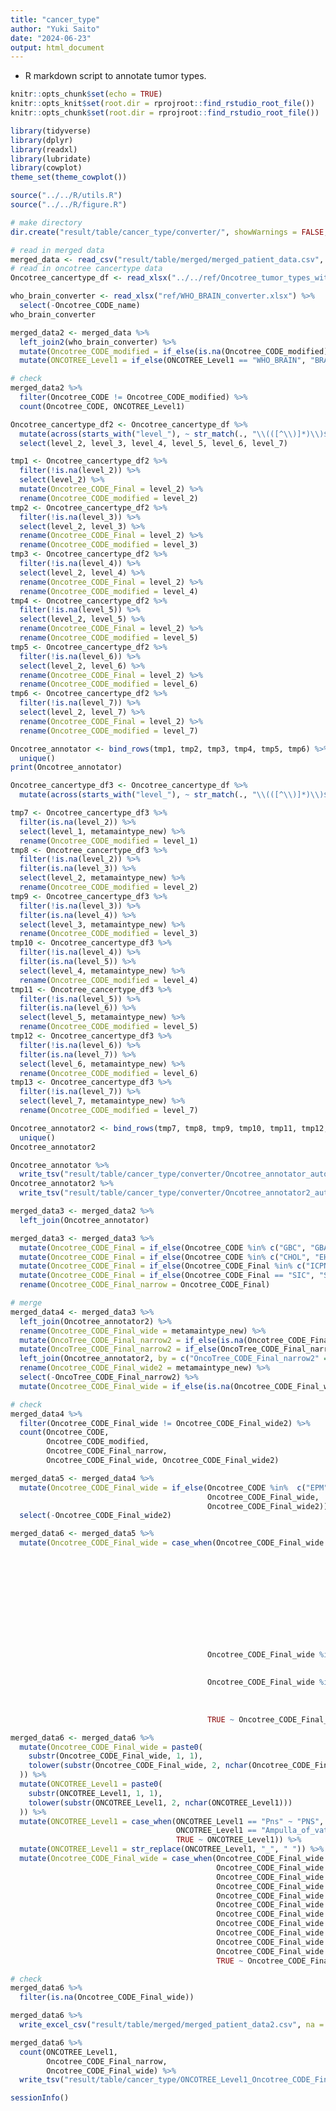 ---
title: "cancer_type"
author: "Yuki Saito"
date: "2024-06-23"
output: html_document
---

- R markdown script to annotate tumor types.

```{r setup, include=FALSE, message=FALSE, warning=FALSE}
knitr::opts_chunk$set(echo = TRUE)
knitr::opts_knit$set(root.dir = rprojroot::find_rstudio_root_file())
knitr::opts_chunk$set(root.dir = rprojroot::find_rstudio_root_file())
```

```{r library, message=FALSE, warning=FALSE}
library(tidyverse)
library(dplyr)
library(readxl)
library(lubridate)
library(cowplot)
theme_set(theme_cowplot())
```

```{r source}
source("../../R/utils.R")
source("../../R/figure.R")
```

```{r directory, message=FALSE, warning=FALSE}
# make directory
dir.create("result/table/cancer_type/converter/", showWarnings = FALSE, recursive = TRUE)
```

```{r data, message=FALSE, warning=FALSE}
# read in merged data
merged_data <- read_csv("result/table/merged/merged_patient_data.csv", na = "")
# read in oncotree cancertype data
Oncotree_cancertype_df <- read_xlsx("../../ref/Oncotree_tumor_types_with_modifications_v2.xlsx")
```

```{r WHO BRAIN}
who_brain_converter <- read_xlsx("ref/WHO_BRAIN_converter.xlsx") %>% 
  select(-Oncotree_CODE_name)
who_brain_converter

merged_data2 <- merged_data %>% 
  left_join2(who_brain_converter) %>%
  mutate(Oncotree_CODE_modified = if_else(is.na(Oncotree_CODE_modified), Oncotree_CODE, Oncotree_CODE_modified)) %>% 
  mutate(ONCOTREE_Level1 = if_else(ONCOTREE_Level1 == "WHO_BRAIN", "BRAIN", ONCOTREE_Level1))

# check
merged_data2 %>% 
  filter(Oncotree_CODE != Oncotree_CODE_modified) %>% 
  count(Oncotree_CODE, ONCOTREE_Level1)
```

```{r converter}
Oncotree_cancertype_df2 <- Oncotree_cancertype_df %>%
  mutate(across(starts_with("level_"), ~ str_match(., "\\(([^\\)]*)\\)$")[, 2])) %>% 
  select(level_2, level_3, level_4, level_5, level_6, level_7)

tmp1 <- Oncotree_cancertype_df2 %>% 
  filter(!is.na(level_2)) %>% 
  select(level_2) %>% 
  mutate(Oncotree_CODE_Final = level_2) %>% 
  rename(Oncotree_CODE_modified = level_2)
tmp2 <- Oncotree_cancertype_df2 %>% 
  filter(!is.na(level_3)) %>%
  select(level_2, level_3) %>% 
  rename(Oncotree_CODE_Final = level_2) %>% 
  rename(Oncotree_CODE_modified = level_3)
tmp3 <- Oncotree_cancertype_df2 %>% 
  filter(!is.na(level_4)) %>%
  select(level_2, level_4) %>% 
  rename(Oncotree_CODE_Final = level_2) %>% 
  rename(Oncotree_CODE_modified = level_4)
tmp4 <- Oncotree_cancertype_df2 %>%
  filter(!is.na(level_5)) %>%
  select(level_2, level_5) %>% 
  rename(Oncotree_CODE_Final = level_2) %>% 
  rename(Oncotree_CODE_modified = level_5)
tmp5 <- Oncotree_cancertype_df2 %>%
  filter(!is.na(level_6)) %>%
  select(level_2, level_6) %>% 
  rename(Oncotree_CODE_Final = level_2) %>% 
  rename(Oncotree_CODE_modified = level_6)
tmp6 <- Oncotree_cancertype_df2 %>%
  filter(!is.na(level_7)) %>%
  select(level_2, level_7) %>% 
  rename(Oncotree_CODE_Final = level_2) %>% 
  rename(Oncotree_CODE_modified = level_7)

Oncotree_annotator <- bind_rows(tmp1, tmp2, tmp3, tmp4, tmp5, tmp6) %>% 
  unique()
print(Oncotree_annotator)
```

```{r converter2}
Oncotree_cancertype_df3 <- Oncotree_cancertype_df %>%
  mutate(across(starts_with("level_"), ~ str_match(., "\\(([^\\)]*)\\)$")[, 2]))

tmp7 <- Oncotree_cancertype_df3 %>%
  filter(is.na(level_2)) %>% 
  select(level_1, metamaintype_new) %>% 
  rename(Oncotree_CODE_modified = level_1)
tmp8 <- Oncotree_cancertype_df3 %>% 
  filter(!is.na(level_2)) %>%
  filter(is.na(level_3)) %>% 
  select(level_2, metamaintype_new) %>% 
  rename(Oncotree_CODE_modified = level_2)
tmp9 <- Oncotree_cancertype_df3 %>%
  filter(!is.na(level_3)) %>%
  filter(is.na(level_4)) %>% 
  select(level_3, metamaintype_new) %>%
  rename(Oncotree_CODE_modified = level_3)
tmp10 <- Oncotree_cancertype_df3 %>%
  filter(!is.na(level_4)) %>%
  filter(is.na(level_5)) %>% 
  select(level_4, metamaintype_new) %>%
  rename(Oncotree_CODE_modified = level_4)
tmp11 <- Oncotree_cancertype_df3 %>%
  filter(!is.na(level_5)) %>%
  filter(is.na(level_6)) %>% 
  select(level_5, metamaintype_new) %>%
  rename(Oncotree_CODE_modified = level_5)
tmp12 <- Oncotree_cancertype_df3 %>%
  filter(!is.na(level_6)) %>%
  filter(is.na(level_7)) %>% 
  select(level_6, metamaintype_new) %>%
  rename(Oncotree_CODE_modified = level_6)
tmp13 <- Oncotree_cancertype_df3 %>%
  filter(!is.na(level_7)) %>% 
  select(level_7, metamaintype_new) %>%
  rename(Oncotree_CODE_modified = level_7)

Oncotree_annotator2 <- bind_rows(tmp7, tmp8, tmp9, tmp10, tmp11, tmp12, tmp13) %>%
  unique()
Oncotree_annotator2
```

```{r save}
Oncotree_annotator %>% 
  write_tsv("result/table/cancer_type/converter/Oncotree_annotator_automatic.tsv")
Oncotree_annotator2 %>% 
  write_tsv("result/table/cancer_type/converter/Oncotree_annotator2_automatic.tsv")
```

```{r manual annotation}
merged_data3 <- merged_data2 %>% 
  left_join(Oncotree_annotator)

merged_data3 <- merged_data3 %>% 
  mutate(Oncotree_CODE_Final = if_else(Oncotree_CODE %in% c("GBC", "GBASC", "GBAD", "SCGBC"), "GBC", Oncotree_CODE_Final)) %>% 
  mutate(Oncotree_CODE_Final = if_else(Oncotree_CODE %in% c("CHOL", "EHCH", "IHCH", "PHCH"), "CHOL", Oncotree_CODE_Final)) %>%
  mutate(Oncotree_CODE_Final = if_else(Oncotree_CODE_Final %in% c("ICPN", "IPN"), NA_character_, Oncotree_CODE_Final)) %>%
  mutate(Oncotree_CODE_Final = if_else(Oncotree_CODE_Final == "SIC", "SBC", Oncotree_CODE_Final)) %>%
  rename(Oncotree_CODE_Final_narrow = Oncotree_CODE_Final)
```

```{r merge}
# merge
merged_data4 <- merged_data3 %>%
  left_join(Oncotree_annotator2) %>%
  rename(Oncotree_CODE_Final_wide = metamaintype_new) %>% 
  mutate(OncoTree_CODE_Final_narrow2 = if_else(is.na(Oncotree_CODE_Final_narrow), ONCOTREE_Level1, Oncotree_CODE_Final_narrow)) %>%
  mutate(OncoTree_CODE_Final_narrow2 = if_else(OncoTree_CODE_Final_narrow2 == "WHO_BRAIN", "BRAIN", OncoTree_CODE_Final_narrow2)) %>%
  left_join(Oncotree_annotator2, by = c("OncoTree_CODE_Final_narrow2" = "Oncotree_CODE_modified")) %>%
  rename(Oncotree_CODE_Final_wide2 = metamaintype_new) %>% 
  select(-OncoTree_CODE_Final_narrow2) %>% 
  mutate(Oncotree_CODE_Final_wide = if_else(is.na(Oncotree_CODE_Final_wide), Oncotree_CODE_Final_wide2, Oncotree_CODE_Final_wide)) 

# check
merged_data4 %>%
  filter(Oncotree_CODE_Final_wide != Oncotree_CODE_Final_wide2) %>% 
  count(Oncotree_CODE,
        Oncotree_CODE_modified,
        Oncotree_CODE_Final_narrow,
        Oncotree_CODE_Final_wide, Oncotree_CODE_Final_wide2)

merged_data5 <- merged_data4 %>% 
  mutate(Oncotree_CODE_Final_wide = if_else(Oncotree_CODE %in%  c("EPM", "MELC", "PCNSM", "SCLC", "WHO_SEPMT"),
                                            Oncotree_CODE_Final_wide, 
                                            Oncotree_CODE_Final_wide2)) %>% 
  select(-Oncotree_CODE_Final_wide2)
```

```{r rename}
merged_data6 <- merged_data5 %>% 
  mutate(Oncotree_CODE_Final_wide = case_when(Oncotree_CODE_Final_wide %in% c("Thymic Cancer",
                                                                              "Bowel Cancer",
                                                                              "Ovarian/Fallopian Tube Cancer",
                                                                              "Uterine Cancer",
                                                                              "Vulvar/Vaginal Cancer",
                                                                              "Kidney Cancer",
                                                                              "Testicular Cancer",
                                                                              "Lung Cancer",
                                                                              "Pleural Cancer",
                                                                              "CNS/Brain Cancer",
                                                                              "Adrenal Gland Cancer",
                                                                              "Eye Cancer") ~ str_c(Oncotree_CODE_Final_wide, " (detail unknown)"),
                                            Oncotree_CODE_Final_wide %in% c("Esophageal/Stomach Cancer",
                                                                            "Soft Tissue Cancer",
                                                                            "Other Cancer") ~ str_c(Oncotree_CODE_Final_wide, " (detail unknown / other)"),
                                            Oncotree_CODE_Final_wide %in% c("Head and Neck Cancer",
                                                                            "Skin Cancer",
                                                                            "CNS Cancer",
                                                                            "Peripheral Nervous System Cancer") ~ str_c(Oncotree_CODE_Final_wide, " (other)"),
                                            TRUE ~ Oncotree_CODE_Final_wide))

merged_data6 <- merged_data6 %>%
  mutate(Oncotree_CODE_Final_wide = paste0(
    substr(Oncotree_CODE_Final_wide, 1, 1),
    tolower(substr(Oncotree_CODE_Final_wide, 2, nchar(Oncotree_CODE_Final_wide)))
  )) %>%
  mutate(ONCOTREE_Level1 = paste0(
    substr(ONCOTREE_Level1, 1, 1),
    tolower(substr(ONCOTREE_Level1, 2, nchar(ONCOTREE_Level1)))
  )) %>% 
  mutate(ONCOTREE_Level1 = case_when(ONCOTREE_Level1 == "Pns" ~ "PNS",
                                     ONCOTREE_Level1 == "Ampulla_of_vater" ~ "Ampulla of Vater",
                                     TRUE ~ ONCOTREE_Level1)) %>% 
  mutate(ONCOTREE_Level1 = str_replace(ONCOTREE_Level1, "_", " ")) %>% 
  mutate(Oncotree_CODE_Final_wide = case_when(Oncotree_CODE_Final_wide == "Cns cancer (other)" ~ "CNS cancer (other)",
                                              Oncotree_CODE_Final_wide == "Peripheral nervous system cancer (other)" ~ "PNS cancer (other)",
                                              Oncotree_CODE_Final_wide == "Cns/brain cancer (detail unknown)" ~ "CNS/brain cancer (detail unknown)",
                                              Oncotree_CODE_Final_wide == "Extramammary paget disease" ~ "EMPD",
                                              Oncotree_CODE_Final_wide == "Cancer of unknown primary" ~ "CUP",
                                              Oncotree_CODE_Final_wide == "Esophageal squamous cell carcinoma" ~ "ESCC",
                                              Oncotree_CODE_Final_wide == "Esophagogastric adenocarcinoma" ~ "EGAC",
                                              Oncotree_CODE_Final_wide == "Gastrointestinal neuroendocrine tumor" ~ "GI-NET",
                                              Oncotree_CODE_Final_wide == "Gastrointestinal stromal tumor" ~ "GIST",
                                              Oncotree_CODE_Final_wide == "Non-small cell lung cancer" ~ "NSCLC",
                                              Oncotree_CODE_Final_wide == "Small cell lung cancer" ~ "SCLC",
                                              TRUE ~ Oncotree_CODE_Final_wide))

# check
merged_data6 %>% 
  filter(is.na(Oncotree_CODE_Final_wide))
```

```{r save2}
merged_data6 %>% 
  write_excel_csv("result/table/merged/merged_patient_data2.csv", na = "")

merged_data6 %>% 
  count(ONCOTREE_Level1,
        Oncotree_CODE_Final_narrow, 
        Oncotree_CODE_Final_wide) %>% 
  write_tsv("result/table/cancer_type/ONCOTREE_Level1_Oncotree_CODE_Final_narrow_wide.tsv", na = "")
```

```{r sessioninfo}
sessionInfo()
```

